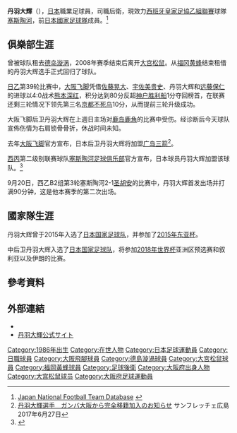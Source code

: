 {{Infobox Football biography 2
| playername     = 丹羽大輝
| image          = Daiki Niwa 2014.png
| fullname       = 丹羽大輝
| dateofbirth    = {{birth date and age|1986|1|16}}
| cityofbirth    = [[大阪府|大阪府]][[河內長野市|河內長野市]]
| countryofbirth = {{JPN}}
| height         = {{height|m=1.80}}
| currentclub    = [[塞斯陶河|塞斯陶河]]
| clubnumber     = 5
| position       = [[後衛_(足球)|後衛]]
| youthyears1    = 1998–2003 
| youthclubs1    = [[大阪飛腳|大阪飛腳]]
| years1 = 2004–2017     
| clubs1 = [[大阪飛腳|大阪飛腳]] 
| caps1 = 131 
| goals1 = 4
| years2 = 2007      
| clubs2 = → [[德島漩渦|德島漩渦]] (外借)
| caps2 = 45 
| goals2 = 1
| years3 = 2008     
| clubs3 = → [[大宮松鼠|大宮松鼠]] (外借)
| caps3 = 0 
| goals3 = 0
| years4 = 2008–2011 
| clubs4 = → [[福岡黃蜂|福岡黃蜂]] (外借)
| caps4 = 109 
| goals4 = 3
| years5 = 2017–2018     
| clubs5 = [[廣島三箭|廣島三箭]] 
| caps5 = 14
| goals5 = 0
| years6 = 2018–2020
| clubs6 = [[FC東京|FC東京]] 
| caps6 = 9
| goals6 = 0
| years7 = 2021–
| clubs7 = [[塞斯陶河|塞斯陶河]] 
| caps7 = 10
| goals7 = 0
| nationalyears1 = 2015 
| nationalteam1 = [[日本國家足球隊|日本]] | nationalcaps1 = 2 
| nationalgoals1 = 0
| pcupdate       = 2021年7月1日
| ntupdate       = 2015年12月31日
}}
'''丹羽大輝'''（{{Bd|1986年|1月16日}}），[[日本|日本]]職業足球員，司職后衛，現效力[[西班牙皇家足協乙組聯賽|西班牙皇家足協乙組聯賽]]球隊[[塞斯陶河|塞斯陶河]]，前[[日本國家足球隊|日本國家足球隊]]成員。<ref name="JNFTD">[http://www.jfootball-db.com/players_na/daiki_niwa.html Japan National Football Team Database] {{Wayback|url=http://www.jfootball-db.com/players_na/daiki_niwa.html |date=20200806152922 }}{{ja}}</ref>

==俱樂部生涯==
曾被球队租去[[德岛漩涡|德岛漩涡]]，2008年赛季结束后离开[[大宫松鼠|大宫松鼠]]。从[[福冈黄蜂|福冈黄蜂]]结束租借的丹羽大辉选手正式回归了球队。

[[日乙|日乙]]第39轮比赛中，[[大阪飞脚|大阪飞脚]]凭借[[佐藤晃大|佐藤晃大]]、[[宇佐美贵史|宇佐美贵史]]、丹羽大辉和[[远藤保仁|远藤保仁]]的进球以4:0战术[[熊本深红|熊本深红]]，积分达到80分反超[[神户胜利船|神户胜利船]]1分夺回榜首，在联赛还剩三轮情况下领先第三名[[京都不死鸟|京都不死鸟]]10分，从而提前三轮升级成功。

大阪飞脚后卫丹羽大辉在上週日主场对[[鹿岛鹿角|鹿岛鹿角]]的比赛中受伤。经诊断后今天球队宣佈伤情为右肩锁骨骨折，休战时间未知。

去年[[大阪飞脚|大阪飞脚]]官方宣布，日本后卫丹羽大辉将加盟[[广岛三箭|广岛三箭]]<ref>[http://www.sanfrecce.co.jp/news/release/?n=10794 丹羽大輝選手　ガンバ大阪から完全移籍加入のお知らせ] {{Wayback|url=http://www.sanfrecce.co.jp/news/release/?n=10794 |date=20190401003348 }} サンフレッチェ広島 2017年6月27日</ref>。

[[西丙|西丙]]第二级别联赛球队[[塞斯陶河足球俱乐部|塞斯陶河足球俱乐部]]官方宣布，日本球员丹羽大辉加盟该球队。<ref>{{Cite web |url=https://www.marca.com/futbol/2021/05/06/6093d1d046163fd46f8b45b8.html |title=存档副本 |access-date=2021-05-09 |archive-date=2021-05-07 |archive-url=https://web.archive.org/web/20210507150658/https://www.marca.com/futbol/2021/05/06/6093d1d046163fd46f8b45b8.html }}</ref>

9月20日，西乙B2组第3轮塞斯陶河2-1[[圣胡安|圣胡安]]的比赛中，丹羽大辉首发出场并打满90分钟，这是他本赛季的第二次出场。

==國家隊生涯==

丹羽大辉曾于2015年入选了[[日本国家足球队|日本国家足球队]]，并参加了[[2015年东亚杯|2015年东亚杯]]。

中后卫丹羽大辉入选了[[日本国家足球队|日本国家足球队]]，将参加[[2018年世界杯|2018年世界杯]]亚洲区预选赛和叙利亚以及伊朗的比赛。

==參考資料==
{{reflist}}

{{大阪飛腳球員名單}}

[[Category:1986年出生|Category:1986年出生]]
[[Category:在世人物|Category:在世人物]]
[[Category:日本足球運動員|Category:日本足球運動員]]
[[Category:日職球員|Category:日職球員]]
[[Category:大阪飛腳球員|Category:大阪飛腳球員]]
[[Category:德島漩渦球員|Category:德島漩渦球員]]
[[Category:大宮松鼠球員|Category:大宮松鼠球員]]
[[Category:福岡黃蜂球員|Category:福岡黃蜂球員]]
[[Category:足球後衛|Category:足球後衛]]
[[Category:大阪府出身人物|Category:大阪府出身人物]]
[[Category:大宫松鼠球员|Category:大宫松鼠球员]]
[[Category:大阪府足球運動員|Category:大阪府足球運動員]]

==外部連結==
* {{Official|http://www2.gamba-osaka.net/club/player05.html|name=ガンバ大阪による公式プロフィール}}
* [https://web.archive.org/web/20110128094925/http://niwadaiki.com/ 丹羽大輝公式サイト]